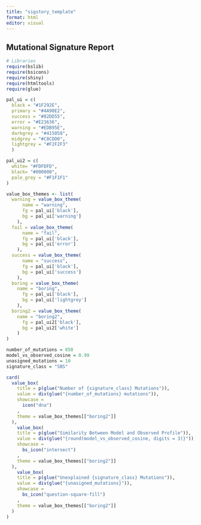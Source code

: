 ```yaml
---
title: "sigstory_template"
format: html
editor: visual
---
```


## Mutational Signature Report

```r
# Libraries
require(bslib)
require(bsicons)
require(shiny)
require(htmltools)
require(glue)
```

```r
pal_ui = c(
  black = "#1F292E", 
  primary = "#4A90E2",
  success = "#82DD55",
  error = "#E23636",
  warning = "#EDB95E",
  darkgrey = "#415058",
  midgrey = "#C8CDD0",
  lightgrey = "#F2F2F3"
  )

pal_ui2 = c(
  white= "#FDFDFD",
  black= "#000000",
  pale_grey = "#F1F1F1"
)

value_box_themes <- list(
  warning = value_box_theme(
      name = "warning",
      fg = pal_ui['black'], 
      bg = pal_ui['warning']
    ),
  fail = value_box_theme(
      name = "fail",
      fg = pal_ui['black'], 
      bg = pal_ui['error']
    ),
  success = value_box_theme(
      name = "success",
      fg = pal_ui['black'], 
      bg = pal_ui['success']
    ),
  boring = value_box_theme(
    name = "boring",
      fg = pal_ui['black'],
      bg = pal_ui['lightgrey']
    ),
  boring2 = value_box_theme(
    name = "boring2",
      fg = pal_ui2['black'],
      bg = pal_ui2['white']
    )
)
```

```r
number_of_mutations = 850
model_vs_observed_cosine = 0.99
unasigned_mutations = 10
signature_class = "SBS"
```

```r

card(
  value_box(
    title = p(glue("Number of {signature_class} Mutations")),
    value = div(glue("{number_of_mutations} mutations")),
    showcase = 
      icon("dna")
    ,
    theme = value_box_themes[["boring2"]]
  ),
    value_box(
    title = p(glue("Similarity Between Model and Observed Profile")),
    value = div(glue("{round(model_vs_observed_cosine, digits = 3)}")),
    showcase = 
      bs_icon("intersect")
    ,
    theme = value_box_themes[["boring2"]]
  ),
    value_box(
    title = p(glue("Unexplained {signature_class} Mutations")),
    value = div(glue("{unasigned_mutations}")),
    showcase = 
      bs_icon("question-square-fill")
    ,
    theme = value_box_themes[["boring2"]]
  )  
)




```
